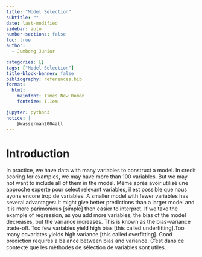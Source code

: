 ```yaml
---
title: "Model Selection"
subtitle: ""
date: last-modified
sidebar: auto
number-sections: false
toc: true
author:
  - Jumbong Junior 

categories: []
tags: ["Model Selection"]
title-block-banner: false
bibliography: references.bib
format: 
  html: 
    mainfont: Times New Roman
    fontsize: 1.1em

jupyter: python3
notice: |
    @wasserman2004all 
---
```



# Introduction 

In practice, we have data with many variables to construct a model. In credit scoring for examples, we may have more than 100 variables. But we may not want to include all of them in the model. Même après avoir utilisé une approche experte pour select relevant variables, il est possible que nous ayons encore trop de variables. A smaller model with fewer variables has several advantages: It might give better predictions than a larger model and it is more parimonious [simple] then easier to interpret. If we take the example of regression, as you add more variables, the bias of the model decreases, but the variance increases. This is known as the bias-variance trade-off. Too few variables yield high bias [this called underfitting].Too many covariates yields high variance [this called overfitting]. Good prediction requires a balance between bias and variance.
C'est dans ce contexte que les mèthodes de sélection de variables sont utiles. 